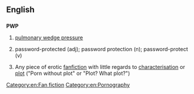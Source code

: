 ==English==

==={{initialism}}===
'''PWP'''

# {{medicine}} [[w:pulmonary wedge pressure|pulmonary wedge pressure]]
# {{computing}} password-protected (adj); password protection (n); password-protect (v)
# {{context|fandom}} Any piece of erotic [[fanfiction]] with little regards to [[characterisation]] or [[plot]] ("Porn without plot" or "Plot? What plot?")

[[Category:en:Fan fiction]]
[[Category:en:Pornography]]